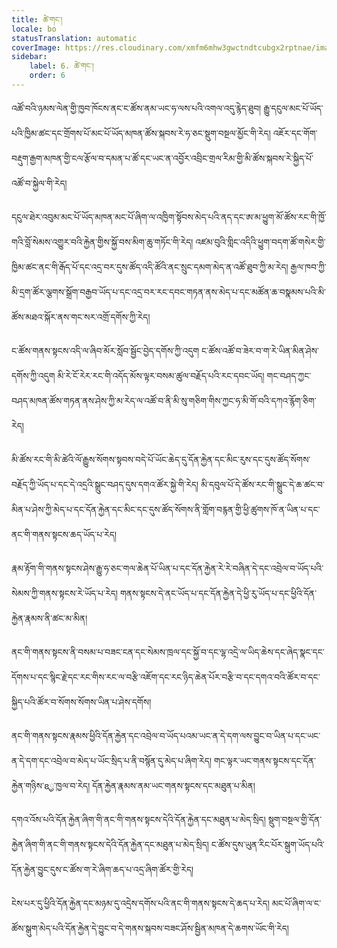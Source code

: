 ```yaml
---
title: ཚེ་གང་།
locale: bo
statusTranslation: automatic
coverImage: https://res.cloudinary.com/xmfm6mhw3gwctndtcubgx2rptnae/image/upload/v1740468922/small_cover_tratado_de_psicologia_revolucionaria_a4c0dca4e0.webp
sidebar:
    label: 6. ཚེ་གང་།
    order: 6
---
```

འཚོ་བའི་ཉམས་ལེན་གྱི་ཁྱབ་ཁོངས་ནང་ང་ཚོས་ནམ་ཡང་ཧ་ལས་པའི་འགལ་འདུ་རྙེད་ཐུབ། རྒྱུ་དངུལ་མང་པོ་ཡོད་པའི་ཁྱིམ་ཚང་དང་གྲོགས་པོ་མང་པོ་ཡོད་མཁན་ཚོས་སྐབས་རེ་ཧ་ཅང་སྡུག་བསྔལ་མྱོང་གི་རེད། འཇོར་དང་གོག་བརྡུག་རྒྱག་མཁན་གྱི་ངལ་རྩོལ་བ་དམན་པ་ཚོ་དང་ཡང་ན་འབྱོར་འབྲིང་གྲལ་རིམ་གྱི་མི་ཚོས་སྐབས་རེ་སྐྱིད་པོ་འཚོ་བ་སྐྱེལ་གི་རེད།

དངུལ་ཐེར་འབུམ་མང་པོ་ཡོད་མཁན་མང་པོ་ཞིག་ལ་འཁྱིག་སྟོབས་མེད་པའི་ནད་དང་ཨ་མ་ཕྱུག་མོ་ཚོས་རང་གི་ཁྱོ་གའི་བློ་སེམས་འགྱུར་བའི་རྐྱེན་གྱིས་སྐྱོ་བས་མིག་ཆུ་གཏོང་གི་རེད། འཛམ་བུའི་གླིང་འདིའི་ཕྱུག་བདག་ཚོ་གསེར་གྱི་ཁྱིམ་ཚང་ནང་གི་རྒོད་པོ་དང་འདྲ་བར་དུས་ཚོད་འདི་ཚོའི་ནང་སྲུང་དམག་མེད་ན་འཚོ་ཐུབ་ཀྱི་མ་རེད། རྒྱལ་ཁབ་ཀྱི་མི་དྲག་ཚོར་ལྕགས་སྒྲོག་བརྒྱབ་ཡོད་པ་དང་འདྲ་བར་རང་དབང་གཏན་ནས་མེད་པ་དང་མཚོན་ཆ་བསྣམས་པའི་མི་ཚོས་མཐའ་སྐོར་ནས་གང་སར་འགྲོ་དགོས་ཀྱི་རེད།

ང་ཚོས་གནས་སྟངས་འདི་ལ་ཞིབ་མོར་སློབ་སྦྱོང་བྱེད་དགོས་ཀྱི་འདུག ང་ཚོས་འཚོ་བ་ཟེར་བ་ག་རེ་ཡིན་མིན་ཤེས་དགོས་ཀྱི་འདུག མི་རེ་ངོ་རེར་རང་གི་འདོད་མོས་ལྟར་བསམ་ཚུལ་བརྗོད་པའི་རང་དབང་ཡོད། གང་བཤད་ཀྱང་བཤད་མཁན་ཚོས་གཏན་ནས་ཤེས་ཀྱི་མ་རེད་ལ་འཚོ་བ་ནི་མི་སུ་གཅིག་གིས་ཀྱང་ཧ་མི་གོ་བའི་དཀའ་རྙོག་ཅིག་རེད།

མི་ཚོས་རང་གི་མི་ཚེའི་ལོ་རྒྱུས་སོགས་སྟབས་བདེ་པོ་ཡོང་ཆེད་དུ་དོན་རྐྱེན་དང་མིང་རུས་དང་དུས་ཚོད་སོགས་བརྗོད་ཀྱི་ཡོད་པ་དང་དེ་འདྲའི་སྒྲུང་བཤད་དུས་དགའ་ཚོར་སྐྱེ་གི་རེད། མི་དབུལ་པོ་དེ་ཚོས་རང་གི་སྒྲུང་དེ་ཆ་ཚང་བ་མིན་པ་ཤེས་ཀྱི་མེད་པ་དང་དོན་རྐྱེན་དང་མིང་དང་དུས་ཚོད་སོགས་ནི་གློག་བརྙན་གྱི་ཕྱི་ཚུགས་ཁོ་ན་ཡིན་པ་དང་ནང་གི་གནས་སྟངས་ཆད་ཡོད་པ་རེད།

རྣམ་རྟོག་གི་གནས་སྟངས་ཤེས་རྒྱུ་ཧ་ཅང་གལ་ཆེན་པོ་ཡིན་པ་དང་དོན་རྐྱེན་རེ་རེ་བཞིན་དེ་དང་འབྲེལ་བ་ཡོད་པའི་སེམས་ཀྱི་གནས་སྟངས་རེ་ཡོད་པ་རེད། གནས་སྟངས་དེ་ནང་ཡོད་པ་དང་དོན་རྐྱེན་དེ་ཕྱི་རུ་ཡོད་པ་དང་ཕྱིའི་དོན་རྐྱེན་རྣམས་ནི་ཚང་མ་མིན།

ནང་གི་གནས་སྟངས་ནི་བསམ་པ་བཟང་ངན་དང་སེམས་ཁྲལ་དང་སྐྱོ་བ་དང་ལྷ་འདྲེ་ལ་ཡིད་ཆེས་དང་ཞེད་སྣང་དང་དོགས་པ་དང་སྙིང་རྗེ་དང་རང་གིས་རང་ལ་བརྩི་འཇོག་དང་རང་ཉིད་ཆེན་པོར་བརྩི་བ་དང་དགའ་བའི་ཚོར་བ་དང་སྐྱིད་པའི་ཚོར་བ་སོགས་སོགས་ཡིན་པ་ཤེས་དགོས།

ནང་གི་གནས་སྟངས་རྣམས་ཕྱིའི་དོན་རྐྱེན་དང་འབྲེལ་བ་ཡོད་པའམ་ཡང་ན་དེ་དག་ལས་བྱུང་བ་ཡིན་པ་དང་ཡང་ན་དེ་དག་དང་འབྲེལ་བ་མེད་པ་ཡོང་སྲིད་པ་ནི་བསྙོན་དུ་མེད་པ་ཞིག་རེད། གང་ལྟར་ཡང་གནས་སྟངས་དང་དོན་རྐྱེན་གཉིས་ខྱ་ཁྱལ་བ་རེད། དོན་རྐྱེན་རྣམས་ནམ་ཡང་གནས་སྟངས་དང་མཐུན་པ་མིན།

དགའ་འོས་པའི་དོན་རྐྱེན་ཞིག་གི་ནང་གི་གནས་སྟངས་དེའི་དོན་རྐྱེན་དང་མཐུན་པ་མེད་སྲིད། སྡུག་བསྔལ་གྱི་དོན་རྐྱེན་ཞིག་གི་ནང་གི་གནས་སྟངས་དེའི་དོན་རྐྱེན་དང་མཐུན་པ་མེད་སྲིད། ང་ཚོས་དུས་ཡུན་རིང་པོར་སྒུག་ཡོད་པའི་དོན་རྐྱེན་བྱུང་དུས་ང་ཚོས་ག་རེ་ཞིག་ཆད་པ་འདྲ་ཞིག་ཚོར་གྱི་རེད།

ངེས་པར་དུ་ཕྱིའི་དོན་རྐྱེན་དང་མཉམ་དུ་འདྲེས་དགོས་པའི་ནང་གི་གནས་སྟངས་དེ་ཆད་པ་རེད། མང་པོ་ཞིག་ལ་ང་ཚོས་སྒུག་མེད་པའི་དོན་རྐྱེན་དེ་བྱུང་བ་དེ་གནས་སྐབས་བཟང་ཤོས་སྦྱིན་མཁན་དེ་ཆགས་ཡོང་གི་རེད།
